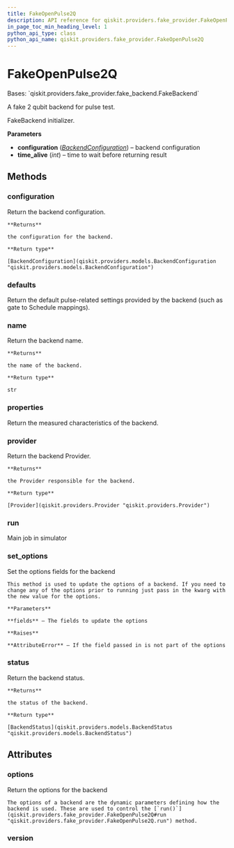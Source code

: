 ```yaml
---
title: FakeOpenPulse2Q
description: API reference for qiskit.providers.fake_provider.FakeOpenPulse2Q
in_page_toc_min_heading_level: 1
python_api_type: class
python_api_name: qiskit.providers.fake_provider.FakeOpenPulse2Q
---
```


# FakeOpenPulse2Q

<Class id="qiskit.providers.fake_provider.FakeOpenPulse2Q" isDedicatedPage={true} github="https://github.com/qiskit/qiskit/tree/stable/0.21/qiskit/providers/fake_provider/fake_openpulse_2q.py" signature="FakeOpenPulse2Q">
  Bases: `qiskit.providers.fake_provider.fake_backend.FakeBackend`

  A fake 2 qubit backend for pulse test.

  FakeBackend initializer.

  **Parameters**

  *   **configuration** ([*BackendConfiguration*](qiskit.providers.models.BackendConfiguration "qiskit.providers.models.BackendConfiguration")) – backend configuration
  *   **time\_alive** (*int*) – time to wait before returning result

  ## Methods

  ### configuration

  <Function id="qiskit.providers.fake_provider.FakeOpenPulse2Q.configuration" signature="FakeOpenPulse2Q.configuration()">
    Return the backend configuration.

    **Returns**

    the configuration for the backend.

    **Return type**

    [BackendConfiguration](qiskit.providers.models.BackendConfiguration "qiskit.providers.models.BackendConfiguration")
  </Function>

  ### defaults

  <Function id="qiskit.providers.fake_provider.FakeOpenPulse2Q.defaults" signature="FakeOpenPulse2Q.defaults()">
    Return the default pulse-related settings provided by the backend (such as gate to Schedule mappings).
  </Function>

  ### name

  <Function id="qiskit.providers.fake_provider.FakeOpenPulse2Q.name" signature="FakeOpenPulse2Q.name()">
    Return the backend name.

    **Returns**

    the name of the backend.

    **Return type**

    str
  </Function>

  ### properties

  <Function id="qiskit.providers.fake_provider.FakeOpenPulse2Q.properties" signature="FakeOpenPulse2Q.properties()">
    Return the measured characteristics of the backend.
  </Function>

  ### provider

  <Function id="qiskit.providers.fake_provider.FakeOpenPulse2Q.provider" signature="FakeOpenPulse2Q.provider()">
    Return the backend Provider.

    **Returns**

    the Provider responsible for the backend.

    **Return type**

    [Provider](qiskit.providers.Provider "qiskit.providers.Provider")
  </Function>

  ### run

  <Function id="qiskit.providers.fake_provider.FakeOpenPulse2Q.run" signature="FakeOpenPulse2Q.run(run_input, **kwargs)">
    Main job in simulator
  </Function>

  ### set\_options

  <Function id="qiskit.providers.fake_provider.FakeOpenPulse2Q.set_options" signature="FakeOpenPulse2Q.set_options(**fields)">
    Set the options fields for the backend

    This method is used to update the options of a backend. If you need to change any of the options prior to running just pass in the kwarg with the new value for the options.

    **Parameters**

    **fields** – The fields to update the options

    **Raises**

    **AttributeError** – If the field passed in is not part of the options
  </Function>

  ### status

  <Function id="qiskit.providers.fake_provider.FakeOpenPulse2Q.status" signature="FakeOpenPulse2Q.status()">
    Return the backend status.

    **Returns**

    the status of the backend.

    **Return type**

    [BackendStatus](qiskit.providers.models.BackendStatus "qiskit.providers.models.BackendStatus")
  </Function>

  ## Attributes

  ### options

  <Attribute id="qiskit.providers.fake_provider.FakeOpenPulse2Q.options">
    Return the options for the backend

    The options of a backend are the dynamic parameters defining how the backend is used. These are used to control the [`run()`](qiskit.providers.fake_provider.FakeOpenPulse2Q#run "qiskit.providers.fake_provider.FakeOpenPulse2Q.run") method.
  </Attribute>

  ### version

  <Attribute id="qiskit.providers.fake_provider.FakeOpenPulse2Q.version" attributeValue="1" />
</Class>

